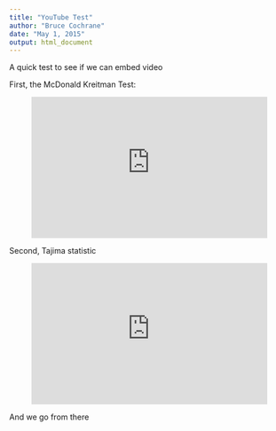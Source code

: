 ```yaml
---
title: "YouTube Test"
author: "Bruce Cochrane"
date: "May 1, 2015"
output: html_document
---
```


A quick test to see if we can embed video

First, the McDonald Kreitman Test:


<center>
<iframe width="425" height="255" src="https://www.youtube.com/embed/aQXjpVkE-s4" frameborder="0" allowfullscreen></iframe>
</center>

Second, Tajima statistic

<center>
<iframe width="425" height="255" src="https://www.youtube.com/embed/wiyay4YMq2A" frameborder="0" allowfullscreen></iframe></center>

And we go from there